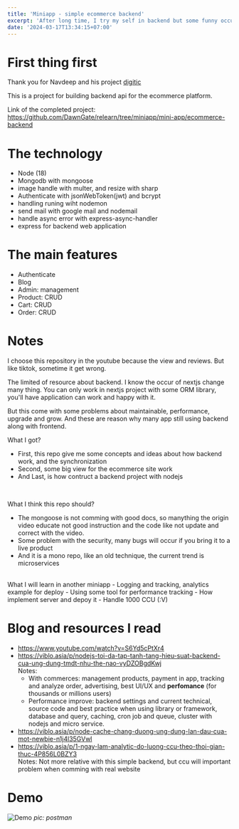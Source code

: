 ```yaml
---
title: 'Miniapp - simple ecommerce backend'
excerpt: 'After long time, I try my self in backend but some funny occur :D'
date: '2024-03-17T13:34:15+07:00'
---
```


# First thing first

Thank you for Navdeep and his project [digitic](https://github.com/navdeep1676/digitic-backend)

This is a project for building backend api for the ecommerce platform.

Link of the completed project: https://github.com/DawnGate/relearn/tree/miniapp/mini-app/ecommerce-backend

# The technology

- Node (18)
- Mongodb with mongoose
- image handle with multer, and resize with sharp
- Authenticate with jsonWebToken(jwt) and bcrypt
- handling runing wiht nodemon
- send mail with google mail and nodemail
- handle async error with express-async-handler
- express for backend web application

# The main features

- Authenticate
- Blog
- Admin: management
- Product: CRUD
- Cart: CRUD
- Order: CRUD

# Notes

I choose this repository in the youtube because the view and reviews. But like tiktok, sometime it get wrong.

The limited of resource about backend. I know the occur of nextjs change many thing. You can only work in nextjs project with some ORM library, you'll have application can work and happy with it.

But this come with some problems about maintainable, performance, upgrade and grow. And these are reason why many app still using backend along with frontend.

What I got?

- First, this repo give me some concepts and ideas about how backend work, and the synchronization
- Second, some big view for the ecommerce site work
- And Last, is how contruct a backend project with nodejs

<br />

What I think this repo should?

- The mongoose is not comming with good docs, so manything the origin video educate not good instruction and the code like not update and correct with the video.
- Some problem with the security, many bugs will occur if you bring it to a live product
- And it is a mono repo, like an old technique, the current trend is microservices

<br />
What I will learn in another miniapp - Logging and tracking, analytics example for deploy - Using some tool for performance
tracking - How implement server and depoy it - Handle 1000 CCU (:V)

# Blog and resources I read

- https://www.youtube.com/watch?v=S6Yd5cPtXr4
- https://viblo.asia/p/nodejs-toi-da-tap-tanh-tang-hieu-suat-backend-cua-ung-dung-tmdt-nhu-the-nao-vyDZOBgdKwj \
  Notes:
  - With commerces: management products, payment in app, tracking and analyze order, advertising, best UI/UX and **perfomance** (for thousands or millions users)
  - Performance improve: backend settings and current technical, source code and best practice when using library or framework, database and query, caching, cron job and queue, cluster with nodejs and micro service.
- https://viblo.asia/p/node-cache-chang-duong-ung-dung-lan-dau-cua-mot-newbie-n1j4l35GVwl
- https://viblo.asia/p/1-ngay-lam-analytic-do-luong-ccu-theo-thoi-gian-thuc-4P856L0BZY3 \
  Notes: Not more relative with this simple backend, but ccu will important problem when comming with real website

# Demo

![Demo](/assets/images/blogs/ecommerce_backend/main.png)
_pic: postman_
